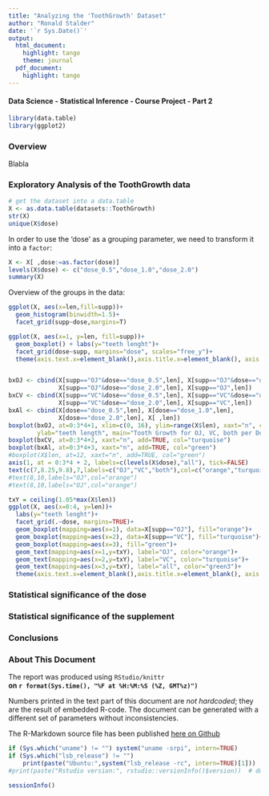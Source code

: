 ```yaml
---
title: "Analyzing the 'ToothGrowth' Dataset"
author: "Ronald Stalder"
date: '`r Sys.Date()`'
output:
  html_document:
    highlight: tango
    theme: journal
  pdf_document:
    highlight: tango
---
```


#### Data Science - Statistical Inference - Course Project - Part 2

```r
library(data.table)
library(ggplot2)
```


### Overview

Blabla

\pagebreak

### Exploratory Analysis of the ToothGrowth data

```r
# get the dataset into a data.table
X <- as.data.table(datasets::ToothGrowth)
str(X)
unique(X$dose)
```
In order to use the 'dose' as a grouping parameter, we need to transform it into a `factor`:
```r
X <- X[ ,dose:=as.factor(dose)]
levels(X$dose) <- c("dose_0.5","dose_1.0","dose_2.0")
summary(X)
```
Overview of the groups in the data:
```r

ggplot(X, aes(x=len,fill=supp))+
  geom_histogram(binwidth=1.5)+
  facet_grid(supp~dose,margins=T)

ggplot(X, aes(x=1, y=len, fill=supp))+
  geom_boxplot() + labs(y="teeth lenght")+
  facet_grid(dose~supp, margins="dose", scales="free_y")+
  theme(axis.text.x=element_blank(),axis.title.x=element_blank(), axis.ticks.x=element_blank())


bxOJ <- cbind(X[supp=="OJ"&dose=="dose_0.5",len], X[supp=="OJ"&dose=="dose_1.0",len],
              X[supp=="OJ"&dose=="dose_2.0",len], X[supp=="OJ",len])
bxCV <- cbind(X[supp=="VC"&dose=="dose_0.5",len], X[supp=="VC"&dose=="dose_1.0",len],
              X[supp=="VC"&dose=="dose_2.0",len], X[supp=="VC",len])
bxAl <- cbind(X[dose=="dose_0.5",len], X[dose=="dose_1.0",len],
              X[dose=="dose_2.0",len], X[ ,len])
boxplot(bxOJ, at=0:3*4+1, xlim=c(0, 16), ylim=range(X$len), xaxt="n", col="orange",
        ylab="teeth length", main="Tooth Growth for OJ, VC, both per Dose")
boxplot(bxCV, at=0:3*4+2, xaxt="n", add=TRUE, col="turquoise")
boxplot(bxAl, at=0:3*4+3, xaxt="n", add=TRUE, col="green")
#boxplot(X$len, at=12, xaxt="n", add=TRUE, col="green")
axis(1, at = 0:3*4 + 2, labels=c(levels(X$dose),"all"), tick=FALSE)
text(c(7,8.25,9.8),7,labels=c("OJ","VC","both"),col=c("orange","turquoise","green"),font=2)
#text(8,10,labels="OJ",col="orange")
#text(8,10,labels="OJ",col="orange")

txY = ceiling(1.05*max(X$len))
ggplot(X, aes(x=0:4, y=len))+
  labs(y="teeth lenght")+
  facet_grid(.~dose, margins=TRUE)+
  geom_boxplot(mapping=aes(x=1), data=X[supp=="OJ"], fill="orange")+
  geom_boxplot(mapping=aes(x=2), data=X[supp=="VC"], fill="turquoise")+
  geom_boxplot(mapping=aes(x=3), fill="green")+
  geom_text(mapping=aes(x=1,y=txY), label="OJ", color="orange")+
  geom_text(mapping=aes(x=2,y=txY), label="VC", color="turquoise")+
  geom_text(mapping=aes(x=3,y=txY), label="all", color="green3")+
  theme(axis.text.x=element_blank(),axis.title.x=element_blank(), axis.ticks.x=element_blank())

```


\pagebreak

### Statistical significance of the dose

\pagebreak

### Statistical significance of the supplement

\pagebreak

### Conclusions


\pagebreak

### About This Document
  
The report was produced using `RStudio/knittr`  
**on `r format(Sys.time(), "%F at %H:%M:%S (%Z, GMT%z)")`**  

Numbers printed in the text part of this document are *not hardcoded*; they are the result of embedded R-code. The document can be generated with a different set of parameters without inconsistencies.

The R-Markdown source file has been published [here on Github](https://github.com/ronasta/RepData_PeerAssessment2)  

```r
if (Sys.which("uname") != "") system("uname -srpi", intern=TRUE)
if (Sys.which("lsb_release") != "") 
    print(paste("Ubuntu:",system("lsb_release -rc", intern=TRUE)[1]))
#print(paste("Rstudio version:", rstudio::versionInfo()$version))  # does not work in Rmd
```
```r
sessionInfo()
```

